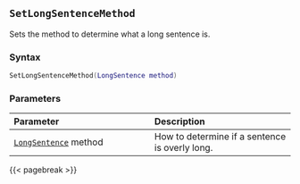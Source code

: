 ## `SetLongSentenceMethod`

Sets the method to determine what a long sentence is.

### Syntax {-}

``` .lua
SetLongSentenceMethod(LongSentence method)
```

### Parameters {-}

**Parameter** | **Description**
| :-- | :-- |
|[`LongSentence`](#longsentence) method | How to determine if a sentence is overly long. |

{{< pagebreak >}}